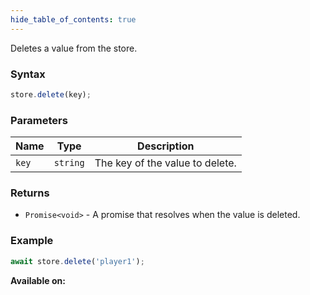 ```yaml
---
hide_table_of_contents: true
---
```



Deletes a value from the store.

### Syntax

```js
store.delete(key);
```

### Parameters

| Name  | Type     | Description                     |
| ----- | -------- | ------------------------------- |
| `key` | `string` | The key of the value to delete. |

### Returns

- `Promise<void>` - A promise that resolves when the value is deleted.

### Example

```js
await store.delete('player1');
```

**Available on:** <ClientTag /> <ServerTag />
